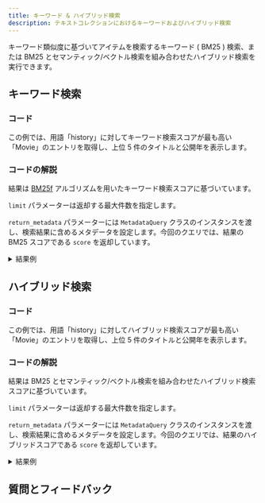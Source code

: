 ```yaml
---
title: キーワード & ハイブリッド検索
description: テキストコレクションにおけるキーワードおよびハイブリッド検索
---
```



キーワード類似度に基づいてアイテムを検索するキーワード ( BM25 ) 検索、または BM25 とセマンティック/ベクトル検索を組み合わせたハイブリッド検索を実行できます。

## <i class="fa-solid fa-square-chevron-right"></i> キーワード検索

### <i class="fa-solid fa-code"></i> コード

この例では、用語「history」に対してキーワード検索スコアが最も高い「Movie」のエントリを取得し、上位 5 件のタイトルと公開年を表示します。

<FilteredTextBlock
  text={PyCode}
  startMarker="# MetadataBM25Search"
  endMarker="# END MetadataBM25Search"
  language="py"
/>

### <i class="fa-solid fa-chalkboard"></i> コードの解説

結果は [BM25f](https://en.wikipedia.org/wiki/Okapi_BM25) アルゴリズムを用いたキーワード検索スコアに基づいています。

`limit` パラメーターは返却する最大件数を指定します。

`return_metadata` パラメーターには `MetadataQuery` クラスのインスタンスを渡し、検索結果に含めるメタデータを設定します。今回のクエリでは、結果の BM25 スコアである `score` を返却しています。

<details>
  <summary>結果例</summary>

```text
American History X 1998
BM25 score: 2.707

A Beautiful Mind 2001
BM25 score: 1.896

Legends of the Fall 1994
BM25 score: 1.663

Hacksaw Ridge 2016
BM25 score: 1.554

Night at the Museum 2006
BM25 score: 1.529
```

</details>


## <i class="fa-solid fa-square-chevron-right"></i> ハイブリッド検索

### <i class="fa-solid fa-code"></i> コード

この例では、用語「history」に対してハイブリッド検索スコアが最も高い「Movie」のエントリを取得し、上位 5 件のタイトルと公開年を表示します。

<FilteredTextBlock
  text={PyCode}
  startMarker="# MetadataHybridSearch"
  endMarker="# END MetadataHybridSearch"
  language="py"
/>

### <i class="fa-solid fa-chalkboard"></i> コードの解説

結果は BM25 とセマンティック/ベクトル検索を組み合わせたハイブリッド検索スコアに基づいています。

`limit` パラメーターは返却する最大件数を指定します。

`return_metadata` パラメーターには `MetadataQuery` クラスのインスタンスを渡し、検索結果に含めるメタデータを設定します。今回のクエリでは、結果のハイブリッドスコアである `score` を返却しています。

<details>
  <summary>結果例</summary>

```text
Legends of the Fall 1994
Hybrid score: 0.016

Hacksaw Ridge 2016
Hybrid score: 0.016

A Beautiful Mind 2001
Hybrid score: 0.015

The Butterfly Effect 2004
Hybrid score: 0.015

Night at the Museum 2006
Hybrid score: 0.012
```

</details>


## 質問とフィードバック


<DocsFeedback/>